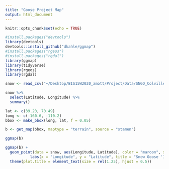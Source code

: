 ```yaml
---
title: "Goose Project Map"
output: html_document
---
```


```r
knitr::opts_chunk$set(echo = TRUE)
```

```r
#install.packages("devtools")
library(devtools)
devtools::install_github("dkahle/ggmap")
#install.packages("rgeos")
#install.packages("rgdal")
library(ggmap)
library(tidyverse)
library(rgeos)
library(rgdal)
```
```r
snow <- read_csv("~/Desktop/BIS15W2020_amott/Project/Data/SNGO_Colville_180965.csv")
```
```r
snow %>% 
  select(Latitude, Longitude) %>% 
  summary()
```
```r
lat <- c(39.20, 70.49)
long <- c(-160.6, -110.2)
bbox <- make_bbox(long, lat, f = 0.05)
```

```r
b <- get_map(bbox, maptype = "terrain", source = "stamen")
```
```r
ggmap(b)
```

```r
ggmap(b) + 
  geom_point(data = snow, aes(Longitude, Latitude), color = "maroon", size = 1, alpha = 0.7) +
           labs(x = "Longitude", y = "Latitude", title = "Snow Goose '180965' Locations")+
  theme(plot.title = element_text(size = rel(1.25), hjust = 0.5))
```

